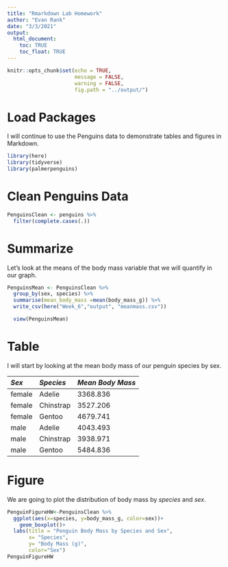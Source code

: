 ```yaml
---
title: "Rmarkdown Lab Homework"
author: "Evan Rank"
date: "3/3/2021"
output: 
  html_document:
    toc: TRUE
    toc_float: TRUE
---
```


```r
knitr::opts_chunk$set(echo = TRUE,
                      message = FALSE,
                      warning = FALSE,
                      fig.path = "../output/")
```

# **Load Packages**
I will continue to use the Penguins data to demonstrate tables and figures in Markdown.

```r
library(here)
library(tidyverse)
library(palmerpenguins)
```

# **Clean Penguins Data**  

```r
PenguinsClean <- penguins %>%
  filter(complete.cases(.))
```

# **Summarize**  

Let's look at the means of the body mass variable that we will quantify in our graph.

```r
PenguinsMean <- PenguinsClean %>%
  group_by(sex, species) %>%
  summarise(mean_body_mass =mean(body_mass_g)) %>% 
  write_csv(here("Week_6","output", "meanmass.csv"))

  view(PenguinsMean)
```

# **Table**

I will start by looking at the mean body mass of our penguin species by sex.

|*Sex* |*Species* |*Mean Body Mass*|
|:-----|:----------|:-------|
|female|	Adelie	 |3368.836|
|female|	Chinstrap|3527.206|
|female|	Gentoo	 |4679.741|
|male  |	Adelie	 |4043.493|
|male  |	Chinstrap|3938.971|
|male  |	Gentoo	 |5484.836|

# **Figure**

We are going to plot the distribution of body mass by *species* and *sex*. 
```r
PenguinFigureHW<-PenguinsClean %>% 
  ggplot(aes(x=species, y=body_mass_g, color=sex))+
    geom_boxplot()+
  labs(title = "Penguin Body Mass by Species and Sex",
       x= "Species",
       y= "Body Mass (g)",
       color="Sex")
PenguinFigureHW
```

